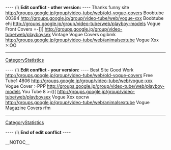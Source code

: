 
---- /!\ <b>Edit conflict - other version:</b> ----
Thanks funny site http://groups.google.jp/group/video-tube/web/old-vogue-covers Boobtube  00394 http://groups.google.jp/group/video-tube/web/vogue-xxx Boobtube  ehj http://groups.google.jp/group/video-tube/web/playboy-models Vogue Front Covers  =-]]] http://groups.google.jp/group/video-tube/web/playboysex Vintage Vogue Covers  ogibmk http://groups.google.jp/group/video-tube/web/animalsextube Vogue Xxx  >:OO
----
[[CategoryStatistics]]

---- /!\ <b>Edit conflict - your version:</b> ----
Best Site Good Work http://groups.google.jp/group/video-tube/web/old-vogue-covers Free Tube1  4806 http://groups.google.jp/group/video-tube/web/vogue-xxx Vogue Cover  :-PPP http://groups.google.jp/group/video-tube/web/playboy-models You Tube 8  >:((( http://groups.google.jp/group/video-tube/web/playboysex Vogue Xxx  qocrw http://groups.google.jp/group/video-tube/web/animalsextube Vogue Magazine Covers  rfm
----
[[CategoryStatistics]]

---- /!\ <b>End of edit conflict</b> ----

__NOTOC__